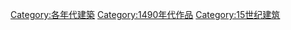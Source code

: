 [[Category:各年代建築|Category:各年代建築]]
[[Category:1490年代作品|Category:1490年代作品]]
[[Category:15世纪建筑|Category:15世纪建筑]]